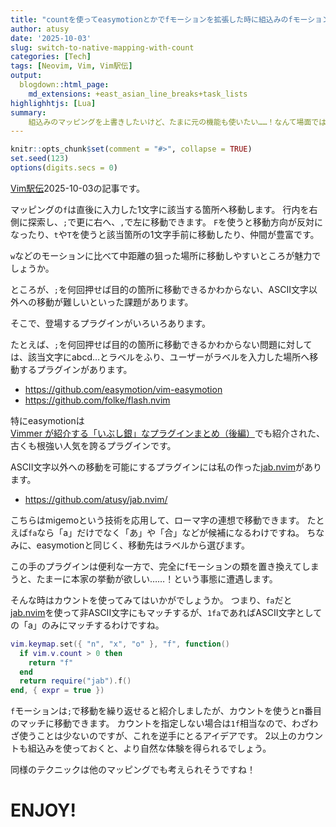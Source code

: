 ```yaml
---
title: "countを使ってeasymotionとかでfモーションを拡張した時に組込みのfモーションも残す"
author: atusy
date: '2025-10-03'
slug: switch-to-native-mapping-with-count
categories: [Tech]
tags: [Neovim, Vim, Vim駅伝]
output:
  blogdown::html_page:
    md_extensions: +east_asian_line_breaks+task_lists
highlighhtjs: [Lua]
summary:
    組込みのマッピングを上書きしたいけど、たまに元の機能も使いたい……！なんて場面ではカウントの有無で挙動をわけるのも手ですね。
---
```


```r
knitr::opts_chunk$set(comment = "#>", collapse = TRUE)
set.seed(123)
options(digits.secs = 0)
```

[Vim駅伝](https://vim-jp.org/ekiden/)2025-10-03の記事です。

マッピングの`f`は直後に入力した1文字に該当する箇所へ移動します。
行内を右側に探索し、`;`で更に右へ、`,`で左に移動できます。
`F`を使うと移動方向が反対になったり、`t`や`T`を使うと該当箇所の1文字手前に移動したり、仲間が豊富です。

`w`などのモーションに比べて中距離の狙った場所に移動しやすいところが魅力でしょうか。

ところが、`;`を何回押せば目的の箇所に移動できるかわからない、ASCII文字以外への移動が難しいといった課題があります。

そこで、登場するプラグインがいろいろあります。

たとえば、`;`を何回押せば目的の箇所に移動できるかわからない問題に対しては、該当文字にabcd...とラベルをふり、ユーザーがラベルを入力した場所へ移動するプラグインがあります。

* <https://github.com/easymotion/vim-easymotion>
* <https://github.com/folke/flash.nvim>

特にeasymotionは[Vimmer が紹介する「いぶし銀」なプラグインまとめ（後編）](https://zenn.dev/vim_jp/articles/2023-08-21-vim-accomplished-plugins-result-2)でも紹介された、古くも根強い人気を誇るプラグインです。

ASCII文字以外への移動を可能にするプラグインには私の作った[jab.nvim](https://github.com/atusy/jab.nvim/)があります。

* <https://github.com/atusy/jab.nvim/>

こちらはmigemoという技術を応用して、ローマ字の連想で移動できます。
たとえば`fa`なら「a」だけでなく「あ」や「合」などが候補になるわけですね。
ちなみに、easymotionと同じく、移動先はラベルから選びます。

この手のプラグインは便利な一方で、完全にfモーションの類を置き換えてしまうと、たまーに本家の挙動が欲しい……！という事態に遭遇します。

そんな時はカウントを使ってみてはいかがでしょうか。
つまり、`fa`だと[jab.nvim](https://github.com/atusy/jab.nvim/)を使って非ASCII文字にもマッチするが、`1fa`であればASCII文字としての「a」のみにマッチするわけですね。

```lua
vim.keymap.set({ "n", "x", "o" }, "f", function()
  if vim.v.count > 0 then
    return "f"
  end
  return require("jab").f()
end, { expr = true })
```

`f`モーションは`;`で移動を繰り返せると紹介しましたが、カウントを使うとn番目のマッチに移動できます。
カウントを指定しない場合は`1f`相当なので、わざわざ使うことは少ないのですが、これを逆手にとるアイデアです。
2以上のカウントも組込みを使っておくと、より自然な体験を得られるでしょう。

同様のテクニックは他のマッピングでも考えられそうですね！

# ENJOY!
